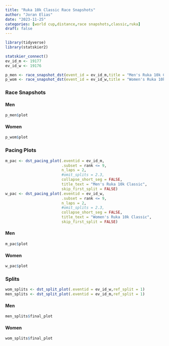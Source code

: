 ```yaml
---
title: "Ruka 10k Classic Race Snapshots"
author: "Joran Elias"
date: "2023-11-25"
categories: [world cup,distance,race snapshots,classic,ruka]
draft: false
---
```


```r
library(tidyverse)
library(statskier2)

statskier_connect()
ev_id_m <- 19177
ev_id_w <- 19176
```

```r
p_men <- race_snapshot_dst(event_id = ev_id_m,title = "Men's Ruka 10k Classic",reduced = TRUE)
p_wom <- race_snapshot_dst(event_id = ev_id_w,title = "Women's Ruka 10k Classic",reduced = TRUE)
```

### Race Snapshots
#### Men
```r
p_men$plot
```

#### Women
```r
p_wom$plot
```

### Pacing Plots
```r
m_pac <- dst_pacing_plot(.eventid = ev_id_m,
                         .subset = rank <= 9,
                         n_laps = 2,
                         #omit_splits = 2.3,
                         collapse_short_seg = FALSE,
                         title_text = "Men's Ruka 10k Classic",
                         skip_first_split = FALSE)
w_pac <- dst_pacing_plot(.eventid = ev_id_w,
                         .subset = rank <= 9,
                         n_laps = 2,
                         #omit_splits = 2.3,
                         collapse_short_seg = FALSE,
                         title_text = "Women's Ruka 10k Classic",
                         skip_first_split = FALSE)
```
#### Men
```r
m_pac$plot
```

#### Women
```r
w_pac$plot
```

### Splits
```r
wom_splits <- dst_split_plot(.eventid = ev_id_w,ref_split = 1)
men_splits <- dst_split_plot(.eventid = ev_id_m,ref_split = 1)
```

#### Men
```r
men_splits$final_plot
```

#### Women
```r
wom_splits$final_plot
```